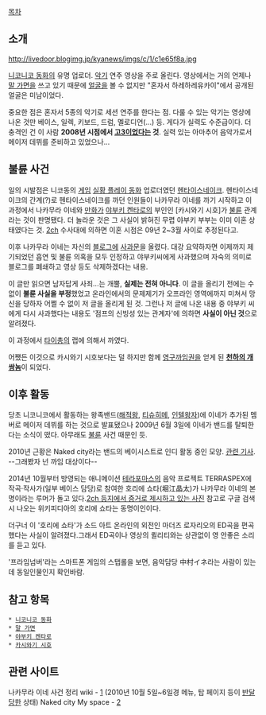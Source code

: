 [[목차]]
== 소개 ==
http://livedoor.blogimg.jp/kyanews/imgs/c/1/c1e65f8a.jpg

[[니코니코 동화]]의 유명 업로더. [[악기]] 연주 영상을 주로 올린다. 영상에서는 거의 언제나 [[말 가면]]을 쓰고 있기 때문에 [[얼굴]]을 볼 수 없지만 "혼자서 하레하레유카이"에서 공개된 얼굴은 미남이었다.

중요한 점은 혼자서 5종의 악기로 세션 연주를 한다는 점. 다룰 수 있는 악기는 영상에 나온 것만 베이스, 일렉, 키보드, 드럼, 멜로디언(...) 등. 게다가 실력도 수준급이다. 더 충격인 건 이 사람 '''2008년 시점에서 [[고3]]이었다는 것'''. 실력 있는 아마추어 음악가로서 메이저 데뷔를 준비하고 있었으나...

== 불륜 사건 ==
일의 시발점은 니코동의 [[게임]] [[실황 플레이 동화]] 업로더였던 [[헨타이스네이크]]. 헨타이스네이크의 간계(?)로 헨타이스네이크를 까던 인원들이 나카무라 이네를 까기 시작하고 이 과정에서 나카무라 이네와 [[만화가]] [[야부키 켄타로]]의 부인인 [카시와기 시호]가 [[불륜]] 관계라는 것이 판명됐다. 더 놀라운 것은 그 사실이 밝혀진 무렵 야부키 부부는 이미 이혼 상태였다는 것. [[2ch]] 수사대에 의하면 이혼 시점은 09년 2~3월 사이로 추정된다고.

이후 나카무라 이네는 자신의 [[블로그]]에 [http://www20.atwiki.jp/nakamuraineume/pages/78.html 사과문]을 올렸다. 대강 요약하자면 이제까지 제기되었던 흡연 및 불륜 의혹을 모두 인정하고 야부키씨에게 사과했으며 자숙의 의미로 블로그를 폐쇄하고 영상 등도 삭제하겠다는 내용.

이 글만 읽으면 남자답게 사죄...는 개뿔, '''실제는 전혀 아니다'''. 이 글을 올리기 전에는 수 없이 '''불륜 사실을 부정'''했었고 온라인에서의 문제제기가 오프라인 영역에까지 미쳐서 망신을 당하자 어쩔 수 없이 저 글을 올리게 된 것. 그런나 저 글에 나온 내용 중 야부키 씨에게 다시 사과했다는 내용도 '점프의 신빙성 있는 관계자'에 의하면 '''사실이 아닌 것'''으로 알려졌다.

이 과정에서 [[타이총]]의 랩에 의해서 까였다.

어쨌든 이것으로 카시와기 시호보다는 덜 하지만 함께 [[영구까임권]]을 얻게 된 '''[[천하의 개쌍놈]]'''이 되었다.

== 이후 활동 ==
당초 니코니코에서 활동하는 왕족밴드([[해적왕]], [[티슈히메]], [[인텔왕자]])에 이네가 추가된 멤버로 메이저 데뷔를 하는 것으로 발표됐으나 2009년 6월 3일에 이네가 밴드를 탈퇴한다는 소식이 떴다. 아무래도 [[불륜]] 사건 때문인 듯.

2010년 근황은 Naked city라는 밴드의 베이시스트로 인디 활동 중인 모양. [http://ruliweb.com/ruliboard/read.htm?num=6931&table=hb_man_info&main=comic 관련 기사]. --그래봤자 넌 까임 대상이다--

2014년 10월부터 방영되는 애니메이션 [[테라포마스]]의 음악 프로젝트 TERRASPEX에 작곡·작사가(일부 베이스 담당)로 참여한 호리에 쇼타(堀江晶太)가 나카무라 이네의 본명이라는 루머가 돌고 있다.[https://lldekall.files.wordpress.com/2009/06/up158101.jpg 2ch 등지에서 증거로 제시하고 있는 사진] 참고로 구글 검색 시 나오는 위키피디아의 호리에 쇼타는 동명이인이다.

더구너 이 '호리에 쇼타'가 소드 아트 온라인의 외전인 마더즈 로자리오의 ED곡을 편곡했다는 사실이 알려졌다.그래서 ED곡이나 영상의 퀼리티와는 상관없이 영 안좋은 소리를 듣고 있다.

'프라임넘버'라는 스마트폰 게임의 스탭롤을 보면, 음악담당 中村イネ라는 사람이 있는데 동일인물인지 확인바람.

== 참고 항목 ==
 * [[니코니코 동화]]
 * [[말 가면]]
 * [[야부키 켄타로]]
 * [[카시와기 시호]]

== 관련 사이트 ==
나카무라 이네 사건 정리 wiki - [http://www20.atwiki.jp/nakamuraineume] (2010년 10월 5일~6일경 메뉴, 탑 페이지 등이 [[반달리즘|반달]]당한 상태)
Naked city My space - [http://www.myspace.com/nakedcity.jp]

